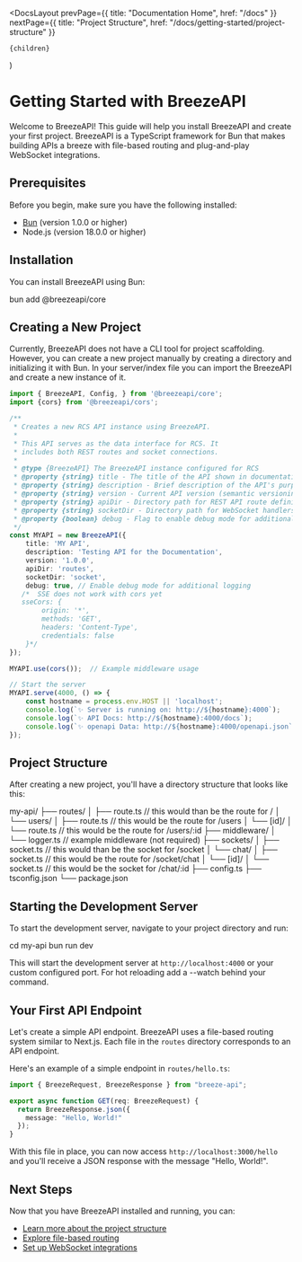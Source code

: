 

  <DocsLayout 
    prevPage={{ title: "Documentation Home", href: "/docs" }}
    nextPage={{ title: "Project Structure", href: "/docs/getting-started/project-structure" }}
  >
    {children}
  </DocsLayout>
)

# Getting Started with BreezeAPI

Welcome to BreezeAPI! This guide will help you install BreezeAPI and create your first project. BreezeAPI is a TypeScript framework for Bun that makes building APIs a breeze with file-based routing and plug-and-play WebSocket integrations.

## Prerequisites

Before you begin, make sure you have the following installed:

- [Bun](https://bun.sh) (version 1.0.0 or higher)
- Node.js (version 18.0.0 or higher)

## Installation

You can install BreezeAPI using Bun:

<Terminal>
bun add @breezeapi/core
</Terminal>

## Creating a New Project

Currently, BreezeAPI does not have a CLI tool for project scaffolding. However, you can create a new project manually by creating a directory and initializing it with Bun.
In your server/index file you can import the BreezeAPI and create a new instance of it.

```ts
import { BreezeAPI, Config, } from '@breezeapi/core';
import {cors} from '@breezeapi/cors';

/**
 * Creates a new RCS API instance using BreezeAPI.
 * 
 * This API serves as the data interface for RCS. It
 * includes both REST routes and socket connections.
 * 
 * @type {BreezeAPI} The BreezeAPI instance configured for RCS
 * @property {string} title - The title of the API shown in documentation
 * @property {string} description - Brief description of the API's purpose
 * @property {string} version - Current API version (semantic versioning)
 * @property {string} apiDir - Directory path for REST API route definitions
 * @property {string} socketDir - Directory path for WebSocket handlers
 * @property {boolean} debug - Flag to enable debug mode for additional logging
 */
const MYAPI = new BreezeAPI({
    title: 'MY API',
    description: 'Testing API for the Documentation',
    version: '1.0.0',
    apiDir: 'routes',
    socketDir: 'socket',
    debug: true, // Enable debug mode for additional logging
   /*  SSE does not work with cors yet
   sseCors: {
        origin: '*',
        methods: 'GET',
        headers: 'Content-Type',
        credentials: false
    }*/
});

MYAPI.use(cors());  // Example middleware usage

// Start the server
MYAPI.serve(4000, () => {
    const hostname = process.env.HOST || 'localhost';
    console.log(`✨ Server is running on: http://${hostname}:4000`);
    console.log(`✨ API Docs: http://${hostname}:4000/docs`);
    console.log(`✨ openapi Data: http://${hostname}:4000/openapi.json`);
});

```
## Project Structure

After creating a new project, you'll have a directory structure that looks like this:

<FileStructure>
my-api/
├── routes/
│   ├── route.ts // this would than be the route for /
│   └── users/
│       ├── route.ts // this would be the route for /users
│       └── [id]/
│           └── route.ts // this would be the route for /users/:id
├── middleware/
│   └── logger.ts // example middleware (not required)
├── sockets/
│   ├── socket.ts // this would than be the socket for /socket
│   └── chat/
│       ├── socket.ts // this would be the route for /socket/chat
│       └── [id]/
│           └── socket.ts // this would be the socket for /chat/:id
├── config.ts
├── tsconfig.json
└── package.json
</FileStructure>

## Starting the Development Server

To start the development server, navigate to your project directory and run:

<Terminal>
cd my-api
bun run dev
</Terminal>

This will start the development server at `http://localhost:4000` or your custom configured port. For hot reloading add a --watch behind your command.

## Your First API Endpoint

Let's create a simple API endpoint. BreezeAPI uses a file-based routing system similar to Next.js. Each file in the `routes` directory corresponds to an API endpoint.

Here's an example of a simple endpoint in `routes/hello.ts`:

```ts
import { BreezeRequest, BreezeResponse } from "breeze-api";

export async function GET(req: BreezeRequest) {
  return BreezeResponse.json({
    message: "Hello, World!"
  });
}

```
With this file in place, you can now access `http://localhost:3000/hello` and you'll receive a JSON response with the message "Hello, World!".

## Next Steps

Now that you have BreezeAPI installed and running, you can:

- [Learn more about the project structure](/docs/getting-started/project-structure)
- [Explore file-based routing](/docs/core-concepts/routing)
- [Set up WebSocket integrations](/docs/websockets/introduction)

